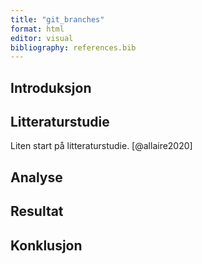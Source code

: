 ```yaml
---
title: "git_branches"
format: html
editor: visual
bibliography: references.bib
---
```


## Introduksjon

## Litteraturstudie

Liten start på litteraturstudie.
[@allaire2020]

## Analyse

## Resultat

## Konklusjon
